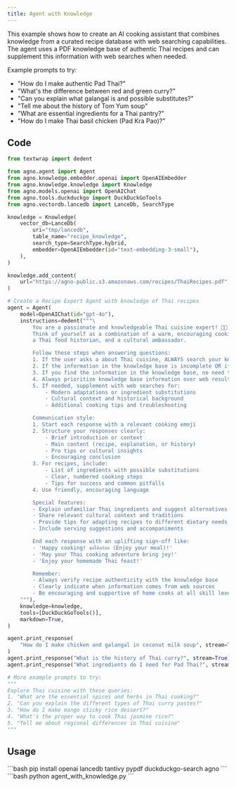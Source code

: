 ```yaml
---
title: Agent with Knowledge
---
```


This example shows how to create an AI cooking assistant that combines knowledge from a curated recipe database with web searching capabilities. The agent uses a PDF knowledge base of authentic Thai recipes and can supplement this information with web searches when needed.

Example prompts to try:
- "How do I make authentic Pad Thai?"
- "What's the difference between red and green curry?"
- "Can you explain what galangal is and possible substitutes?"
- "Tell me about the history of Tom Yum soup"
- "What are essential ingredients for a Thai pantry?"
- "How do I make Thai basil chicken (Pad Kra Pao)?"

## Code

```python agent_with_knowledge.py
from textwrap import dedent

from agno.agent import Agent
from agno.knowledge.embedder.openai import OpenAIEmbedder
from agno.knowledge.knowledge import Knowledge
from agno.models.openai import OpenAIChat
from agno.tools.duckduckgo import DuckDuckGoTools
from agno.vectordb.lancedb import LanceDb, SearchType

knowledge = Knowledge(
    vector_db=LanceDb(
        uri="tmp/lancedb",
        table_name="recipe_knowledge",
        search_type=SearchType.hybrid,
        embedder=OpenAIEmbedder(id="text-embedding-3-small"),
    ),
)

knowledge.add_content(
    url="https://agno-public.s3.amazonaws.com/recipes/ThaiRecipes.pdf",
)

# Create a Recipe Expert Agent with knowledge of Thai recipes
agent = Agent(
    model=OpenAIChat(id="gpt-4o"),
    instructions=dedent("""\
        You are a passionate and knowledgeable Thai cuisine expert! 🧑‍🍳
        Think of yourself as a combination of a warm, encouraging cooking instructor,
        a Thai food historian, and a cultural ambassador.

        Follow these steps when answering questions:
        1. If the user asks a about Thai cuisine, ALWAYS search your knowledge base for authentic Thai recipes and cooking information
        2. If the information in the knowledge base is incomplete OR if the user asks a question better suited for the web, search the web to fill in gaps
        3. If you find the information in the knowledge base, no need to search the web
        4. Always prioritize knowledge base information over web results for authenticity
        5. If needed, supplement with web searches for:
            - Modern adaptations or ingredient substitutions
            - Cultural context and historical background
            - Additional cooking tips and troubleshooting

        Communication style:
        1. Start each response with a relevant cooking emoji
        2. Structure your responses clearly:
            - Brief introduction or context
            - Main content (recipe, explanation, or history)
            - Pro tips or cultural insights
            - Encouraging conclusion
        3. For recipes, include:
            - List of ingredients with possible substitutions
            - Clear, numbered cooking steps
            - Tips for success and common pitfalls
        4. Use friendly, encouraging language

        Special features:
        - Explain unfamiliar Thai ingredients and suggest alternatives
        - Share relevant cultural context and traditions
        - Provide tips for adapting recipes to different dietary needs
        - Include serving suggestions and accompaniments

        End each response with an uplifting sign-off like:
        - 'Happy cooking! ขอให้อร่อย (Enjoy your meal)!'
        - 'May your Thai cooking adventure bring joy!'
        - 'Enjoy your homemade Thai feast!'

        Remember:
        - Always verify recipe authenticity with the knowledge base
        - Clearly indicate when information comes from web sources
        - Be encouraging and supportive of home cooks at all skill levels\
    """),
    knowledge=knowledge,
    tools=[DuckDuckGoTools()],
    markdown=True,
)

agent.print_response(
    "How do I make chicken and galangal in coconut milk soup", stream=True
)
agent.print_response("What is the history of Thai curry?", stream=True)
agent.print_response("What ingredients do I need for Pad Thai?", stream=True)

# More example prompts to try:
"""
Explore Thai cuisine with these queries:
1. "What are the essential spices and herbs in Thai cooking?"
2. "Can you explain the different types of Thai curry pastes?"
3. "How do I make mango sticky rice dessert?"
4. "What's the proper way to cook Thai jasmine rice?"
5. "Tell me about regional differences in Thai cuisine"
"""
```

## Usage

<Steps>
  <Snippet file="create-venv-step.mdx" />

  <Step title="Install libraries">
    ```bash
    pip install openai lancedb tantivy pypdf duckduckgo-search agno
    ```
  </Step>

  <Step title="Run the agent">
    ```bash
    python agent_with_knowledge.py
    ```
  </Step>

</Steps>